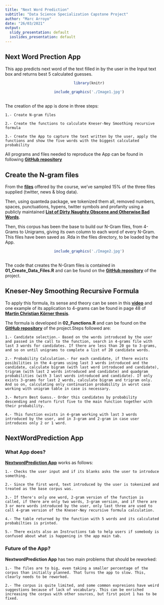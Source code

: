 ```yaml
---
title: "Next Word Prediction"
subtitle: "Data Science Specialization Capstone Project"
author: "Marc Arroyo"
date: "26/03/2021"
output:
  slidy_presentation: default
  ioslides_presentation: default
---
```

## Next Word Prection App

This app predicts next word of the text filled in by the user in the Input text box and returns best 5 calculated guesses.

<div style='text-align: center;'>
```r
      library(knitr)
      
      include_graphics('./Image1.jpg')
      
```    
</div>


The creation of the app is done in three steps:

    1.- Create N-gram files

    2.- Create the functions to calculate Kneser-Ney Smoothing recursive formula

    3.- Create the App to capture the text written by the user, apply the functions and show the five words with the biggest calculated probability

All programs and files needed to reproduce the App can be found in following **[GitHub repository](https://github.com/marroyopa/Data-Science-Capstone-Project)**


## Create the N-gram files

From the **[files](https://d396qusza40orc.cloudfront.net/dsscapstone/dataset/Coursera-SwiftKey.zip)** offered by the course, we've sampled 15% of the three files supplied (twitter, news & blog data).

Then, using quanteda package, we tokenized them all, removed numbers, spaces, punctuations, hypens, twitter symbols and profanity using a publicly maintained **[List of Dirty Naughty Obscene and Otherwise Bad Words](https://github.com/LDNOOBW/List-of-Dirty-Naughty-Obscene-and-Otherwise-Bad-Words/blob/master/en)**.

Then, this corpus has been the base to build our N-Gram files, from 4-Grams to Unigrams, giving its own column to each word of every N-Gram. This files have been saved as .Rda in the files directory, to be loaded by the App.

<div style='text-align: center;'>
```r
      
      include_graphics('./Image2.jpg')
      
```    
</div>

The code that creates the N-Gram files is contained in **01_Create_Data_Files.R** and can be found on the **[GitHub repository](https://github.com/marroyopa/Data-Science-Capstone-Project)** of the project.

## Kneser-Ney Smoothing Recursive Formula

To apply this formula, its sense and theory can be seen in this **[video](https://www.youtube.com/watch?v=cbAxvpBFyNU)** and one example of its application to 4-grams can be found in page 48 of **[Martin Christian Körner thesis](https://kola.opus.hbz-nrw.de/opus45-kola/frontdoor/deliver/index/docId/796/file/bachelor_thesis.pdf)**.

The formula is developed in **02_Functions.R** and can be found on the **[GitHub repository](https://github.com/marroyopa/Data-Science-Capstone-Project)** of the project.Steps followed are:

    1.- Candidate selection.- Based on the words introduced by the user and passed in the call to the function, search in 4-grams file with last 3 words for candidates. If there are less than 20 go to 3-grams, and so on until unigrams to complete a list of 20 candidate words.
    
    2.- Probability Calculation.- For each candidate, if there exists posibilities in the 4-grams using last 3 words introduced and the candidate, calculate bigram (with last word introduced and candidate), trigram (with last 2 words introduced and candidate) and quadgram probabilities (with 3 last words introduced and candidate). If only exists 3-grams for last 2 words, calculate bigram and trigram only. And so on, calculating only continuation probability in worst case working with unigram table in case is necessary.
    
    3.- Return Best Guess.- Order this candidates by probability descending and return first five to the main function together with their probability.
    
    4.- This function exists in 4-gram working with last 3 words introduced by the user, and in 3-gram and 2-gram in case user introduces only 2 or 1 word.

## NextWordPrediction App

### What App does?

**[NextwordPrediction App](https://marc-arroyo.shinyapps.io/NextWordPrediction/)** works as follows:

    1.- Checks the user input and if its blanks asks the user to introduce something. 
    
    2.- Since the first word, text introduced by the user is tokenized and treated as the base corpus was.
    
    3.- If there's only one word, 2-gram version of the function is called, if there are only two words, 3-gram version, and if there are 3 or more words introduced by the user, only last three are used to call 4-gram version of the Kneser-Ney recursive formula calculation.
    
    4.- The table returned by the function with 5 words and its calculated probabilties is printed.
    
    5.- There exists also an Instructions tab to help users if somebody is confused about what is happening in the app main tab.
    
### Future of the App?

**NextwordPrediction App** has two main problems that should be reworked:
    
    1.- The files are to big, even taking a smaller percentage of the corpus than initially planned. That turns the app to slow. This, clearly needs to be reworked.
    
    2.- The corpus is quite limited, and some common expresions have weird suggestions because of lack of vocabulary. This can be enriched increasing the corpus with other sources, but first point 1 has to be fixed.